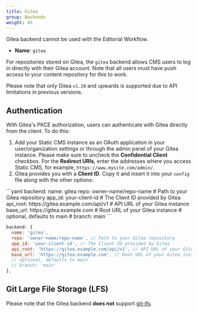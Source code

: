 ```yaml
---
title: Gitea
group: Backends
weight: 45
---
```


<Alert severity="warning">
  Gitea backend cannot be used with the Editorial Workflow.
</Alert>

- **Name**: `gitea`

For repositories stored on Gitea, the `gitea` backend allows CMS users to log in directly with their Gitea account. Note that all users must have push access to your content repository for this to work.

Please note that only Gitea `v1.20` and upwards is supported due to API limitations in previous versions.

## Authentication

With Gitea's PKCE authorization, users can authenticate with Gitea directly from the client. To do this:

1. Add your Static CMS instance as an OAuth application in your user/organization settings or through the admin panel of your Gitea instance. Please make sure to uncheck the **Confidential Client** checkbox. For the **Redirect URIs**, enter the addresses where you access Static CMS, for example, `https://www.mysite.com/admin/`.
2. Gitea provides you with a **Client ID**. Copy it and insert it into your `config` file along with the other options:

<CodeTabs>
```yaml
backend:
  name: gitea
  repo: owner-name/repo-name # Path to your Gitea repository
  app_id: your-client-id # The Client ID provided by Gitea
  api_root: https://gitea.example.com/api/v1 # API URL of your Gitea instance
  base_url: https://gitea.example.com # Root URL of your Gitea instance
  # optional, defaults to main
  # branch: main
```

```js
backend: {
  name: 'gitea',
  repo: 'owner-name/repo-name', // Path to your Gitea repository
  app_id: 'your-client-id', // The Client ID provided by Gitea
  api_root: 'https://gitea.example.com/api/v1', // API URL of your Gitea instance
  base_url: 'https://gitea.example.com', // Root URL of your Gitea instance
  // optional, defaults to main
  // branch: 'main'
},
```

</CodeTabs>

## Git Large File Storage (LFS)

Please note that the Gitea backend **does not** support [git-lfs](https://git-lfs.github.com/).
